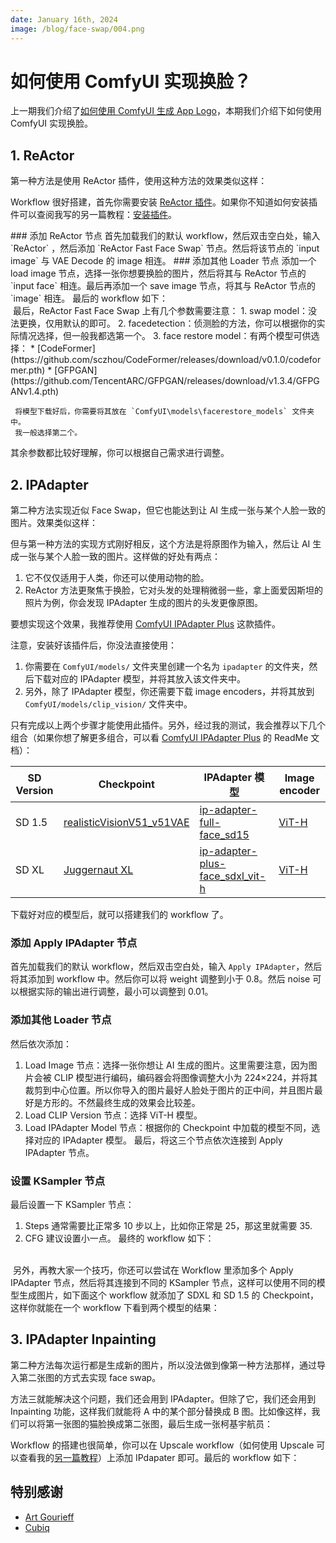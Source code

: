 ```yaml
---
date: January 16th, 2024
image: /blog/face-swap/004.png
---
```



# 如何使用 ComfyUI 实现换脸？

上一期我们介绍了[如何使用 ComfyUI 生成 App Logo](./generate-app-logo)，本期我们介绍下如何使用 ComfyUI 实现换脸。

## 1. ReActor

第一种方法是使用 ReActor 插件，使用这种方法的效果类似这样：
<br/>
<PhotoProvider>
  <PhotoView src="/blog/face-swap/006.png">
    <img src="/blog/face-swap/006.png" alt="" />
  </PhotoView>
</PhotoProvider>

Workflow 很好搭建，首先你需要安装 [ReActor 插件](https://github.com/Gourieff/comfyui-reactor-node)。如果你不知道如何安装插件可以查阅我写的另一篇教程：[安装插件](../preparation-for-study/optional/custom-nodes)。

<Steps>
  ### 添加 ReActor 节点
  首先加载我们的默认 workflow，然后双击空白处，输入 `ReActor` ，然后添加 `ReActor Fast Face Swap` 节点。然后将该节点的 `input image` 与 VAE Decode 的 image 相连。
  ### 添加其他 Loader 节点
  添加一个 load image 节点，选择一张你想要换脸的图片，然后将其与 ReActor 节点的 `input face` 相连。最后再添加一个 save image 节点，将其与 ReActor 节点的 `image` 相连。
  最后的 workflow 如下：
  <br/>
  <PhotoProvider>
    <PhotoView src="/blog/face-swap/007.png">
      <img src="/blog/face-swap/007.png" alt="" />
    </PhotoView>
  </PhotoProvider>
  最后，ReActor Fast Face Swap 上有几个参数需要注意：
  1. swap model：没法更换，仅用默认的即可。
  2. facedetection：侦测脸的方法，你可以根据你的实际情况选择，但一般我都选第一个。
  3. face restore model：有两个模型可供选择：
    * [CodeFormer](https://github.com/sczhou/CodeFormer/releases/download/v0.1.0/codeformer.pth)
    * [GFPGAN](https://github.com/TencentARC/GFPGAN/releases/download/v1.3.4/GFPGANv1.4.pth) 
     
     将模型下载好后，你需要将其放在 `ComfyUI\models\facerestore_models` 文件夹中。
     我一般选择第二个。

  其余参数都比较好理解，你可以根据自己需求进行调整。
</Steps>
## 2. IPAdapter

第二种方法实现近似 Face Swap，但它也能达到让 AI 生成一张与某个人脸一致的图片。效果类似这样：
<br/>
<PhotoProvider>
  <PhotoView src="/blog/face-swap/001.png">
    <img src="/blog/face-swap/001.png" alt="" />
  </PhotoView>
</PhotoProvider>

但与第一种方法的实现方式刚好相反，这个方法是将原图作为输入，然后让 AI 生成一张与某个人脸一致的图片。这样做的好处有两点：
1. 它不仅仅适用于人类，你还可以使用动物的脸。
2. ReActor 方法更聚焦于换脸，它对头发的处理稍微弱一些，拿上面爱因斯坦的照片为例，你会发现 IPAdapter 生成的图片的头发更像原图。

要想实现这个效果，我推荐使用 [ComfyUI IPAdapter Plus](https://github.com/cubiq/ComfyUI_IPAdapter_plus) 这款插件。

注意，安装好该插件后，你没法直接使用：
1. 你需要在 `ComfyUI/models/` 文件夹里创建一个名为 `ipadapter` 的文件夹，然后下载对应的 IPAdapter 模型，并将其放入该文件夹中。
2. 另外，除了 IPAdapter 模型，你还需要下载 image encoders，并将其放到 `ComfyUI/models/clip_vision/` 文件夹中。

只有完成以上两个步骤才能使用此插件。另外，经过我的测试，我会推荐以下几个组合（如果你想了解更多组合，可以看 [ComfyUI IPAdapter Plus](https://github.com/cubiq/ComfyUI_IPAdapter_plus) 的 ReadMe 文档）：

| SD Version | Checkpoint | IPAdapter 模型 | Image encoder |
| --- | --- | --- | --- |
| SD 1.5 |[realisticVisionV51_v51VAE](https://huggingface.co/frankjoshua/realisticVisionV51_v51VAE/resolve/main/realisticVisionV51_v51VAE.safetensors?download=true)|[ip-adapter-full-face_sd15](https://huggingface.co/h94/IP-Adapter/resolve/main/models/ip-adapter-full-face_sd15.safetensors)|[ViT-H](https://huggingface.co/h94/IP-Adapter/resolve/main/models/image_encoder/model.safetensors)|
| SD XL | [Juggernaut XL](https://civitai.com/models/133005/juggernaut-xl)|[ip-adapter-plus-face_sdxl_vit-h](https://huggingface.co/h94/IP-Adapter/resolve/main/sdxl_models/ip-adapter-plus-face_sdxl_vit-h.safetensors)|[ViT-H](https://huggingface.co/h94/IP-Adapter/resolve/main/models/image_encoder/model.safetensors)|

下载好对应的模型后，就可以搭建我们的 workflow 了。
<Steps>
  ### 添加 Apply IPAdapter 节点
  首先加载我们的默认 workflow，然后双击空白处，输入 `Apply IPAdapter`，然后将其添加到 workflow 中。然后你可以将 weight 调整到小于 0.8。然后 noise 可以根据实际的输出进行调整，最小可以调整到 0.01。
  ### 添加其他 Loader 节点
  然后依次添加：
  1. Load Image 节点：选择一张你想让 AI 生成的图片。这里需要注意，因为图片会被 CLIP 模型进行编码，编码器会将图像调整大小为 224×224，并将其裁剪到中心位置。所以你导入的图片最好人脸处于图片的正中间，并且图片最好是方形的。不然最终生成的效果会比较差。
  2. Load CLIP Version 节点：选择 ViT-H 模型。
  3. Load IPAdapter Model 节点：根据你的 Checkpoint 中加载的模型不同，选择对应的 IPAdapter 模型。
  最后，将这三个节点依次连接到 Apply IPAdapter 节点。
  ### 设置 KSampler 节点
  最后设置一下 KSampler 节点：
  1. Steps 通常需要比正常多 10 步以上，比如你正常是 25，那这里就需要 35.
  2. CFG 建议设置小一点。
  最终的 workflow 如下：
  <br/>
  <PhotoProvider>
    <PhotoView src="/blog/face-swap/002.png">
      <img src="/blog/face-swap/002.png" alt="" />
    </PhotoView>
  </PhotoProvider>
</Steps>
另外，再教大家一个技巧，你还可以尝试在 Workflow 里添加多个 Apply IPAdapter 节点，然后将其连接到不同的 KSampler 节点，这样可以使用不同的模型生成图片，如下面这个 workflow 就添加了 SDXL 和 SD 1.5 的 Checkpoint，这样你就能在一个 workflow 下看到两个模型的结果：
<br/>
<PhotoProvider>
  <PhotoView src="/blog/face-swap/003.png">
    <img src="/blog/face-swap/003.png" alt="" />
  </PhotoView>
</PhotoProvider>

## 3. IPAdapter Inpainting

第二种方法每次运行都是生成新的图片，所以没法做到像第一种方法那样，通过导入第二张图的方式去实现 face swap。

方法三就能解决这个问题，我们还会用到 IPAdapter。但除了它，我们还会用到 Inpainting 功能，这样我们就能将 A 中的某个部分替换成 B 图。比如像这样，我们可以将第一张图的猫脸换成第二张图，最后生成一张柯基宇航员：
<br/>
<PhotoProvider>
  <PhotoView src="/blog/face-swap/004.png">
    <img src="/blog/face-swap/004.png" alt="" />
  </PhotoView>
</PhotoProvider>

Workflow 的搭建也很简单，你可以在 Upscale workflow（如何使用 Upscale 可以查看我的[另一篇教程](../advanced/in-out-painting)）上添加 IPdapater 即可。最后的 workflow 如下：
<br/>
<PhotoProvider>
  <PhotoView src="/blog/face-swap/005.png">
    <img src="/blog/face-swap/005.png" alt="" />
  </PhotoView>
</PhotoProvider>


## 特别感谢
* [Art Gourieff](https://github.com/Gourieff/comfyui-reactor-node)
* [Cubiq](https://github.com/cubiq/ComfyUI_IPAdapter_plus)

<Subscribe />
